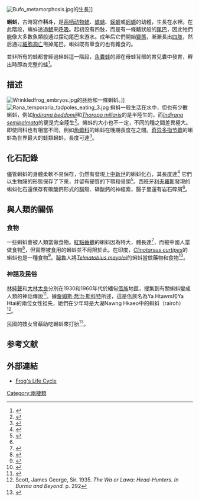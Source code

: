 {{Otheruses|other=同名星系|蝌蚪星系}}
[[Image:Bufo_metamorphosis.jpg|thumb]]的生長]]

'''蝌蚪'''，古時寫作'''科斗'''，是[[两栖动物|两栖动物]][[蛙|蛙]]、[[蟾蜍|蟾蜍]]、[[蝾螈|蝾螈]]或[[蚓螈|蚓螈]]的幼體，生長在水裡。在此階段，蝌蚪透過[[鰓|鰓]]来[[呼吸|呼吸]]。起初没有四肢，而是有一條鰭狀般的[[尾巴|尾巴]]，因此牠們能像大多數魚類般通过摆动尾巴来游水。成年后它們開始[[變態_(生物)|變態]]，漸漸長出[[四肢|四肢]]，然后通过[[細胞凋亡|細胞凋亡]]甩掉尾巴。蝌蚪既有草食的也有雜食的。

並非所有的蛙都會經過蝌蚪這一階段，[[角囊蛙|角囊蛙]]的卵在母蛙背部的育兒囊中發育，孵出時即為完整的蛙<ref name=國家地理>{{Cite web|title=不產蝌蚪的怪蛙，野外消失十年後再度現身|url=https://www.natgeomedia.com/environment/article/content-4562.html|work=國家地理雜誌中文網|accessdate=2019-03-19}}</ref>。

== 描述 ==
[[File:Wrinkledfrog_embryos.jpg|thumb]]的胚胎和一條蝌蚪。]]
[[File:Rana_temporaria_tadpoles_eating_3.jpg|left]]
蝌蚪一般生活在水中，但也有少數蝌蚪，例如''[[Indirana_beddomii|Indirana beddomii]]''和''[[Thoropa_miliaris|Thoropa miliaris]]''的是半陸生的，而''[[Indirana_semipalmata|Indirana semipalmata]]''的更是完全陸生<ref name="caldwell">{{cite book
 |last1=Zug
 |first=G. R.
 |last2=Vitt
 |first2=L. J.
 |last3=Caldwell
 |first3=J. P.
 |year=2001
 |title=Herpetology: An Introductory Biology of Amphibians and Reptiles
 |url=http://books.google.com.ph/books?id=arMcaKnkDiIC&lpg=PP1&pg=PA430#v=onepage&q&f=false
 |page=430
 |publisher=[[Academic_Press|Academic Press]]
 |isbn=978-0-12-782622-6
 |access-date=2014-06-03
 |archive-date=2017-12-27
 |archive-url=https://web.archive.org/web/20171227235633/https://books.google.com.ph/books?id=arMcaKnkDiIC&lpg=PP1&pg=PA430#v=onepage&q&f=false
 |dead-url=no
 }}</ref>。蝌蚪的大小也不一定，不同的種之間差異極大。即使同科也有相當不同，例如[[角蟾科|角蟾科]]的蝌蚪在晚期長度在{{convert|33|-|106|mm}}之間。[[奇异多指节蟾|奇异多指节蟾]]的蝌蚪為世界最大的蛙類蝌蚪，長度可達{{convert|25|cm}}<ref>{{cite journal |author=Crump, Martha L. |year=2009 |title=Amphibian diversity and life history |journal=Amphibian Ecology and Conservation. A Handbook of Techniques |pages=3–19 |url=http://fds.oup.com/www.oup.com/pdf/13/9780199541188_chapter1.pdf |deadurl=yes |archiveurl=https://web.archive.org/web/20110715022035/http://fds.oup.com/www.oup.com/pdf/13/9780199541188_chapter1.pdf |archivedate=2011-07-15 |access-date=2014-06-03 }}</ref>。

== 化石記錄 ==
儘管蝌蚪的身體柔軟不易保存，仍然有發現[[上中新世|上中新世]]的蝌蚪化石，其長度達{{convert|10|cm}}<ref name=Mcnamara2009>
{{Cite journal
 |last1=McNamara |first1=M. E.
 |last2=Orr |first2=P. J.
 |last3=Kearns |first3=S. L.
 |last4=Alcalá |first4=L.
 |last5=Anadón |first5=P.
 |last6=Peñalver-Mollá |first6=E.
 |year=2009
 |title=Exceptionally preserved tadpoles from the Miocene of Libros, Spain: ecomorphological reconstruction and the impact of ontogeny upon taphonomy
 |journal=[[Lethaia|Lethaia]]
 |volume=43 |issue=3 |pages=290–306
 |doi=10.1111/j.1502-3931.2009.00192.x
}}</ref> 它們以生物膜的形態保存了下來，并留有硬質的下顎和骨頭<ref name=Mcnamara2006>{{cite conference
 |last1       = McNamara
 |first1      = M. E.
 |last2       = Orr
 |first2      = P. J.
 |last3       = Kearns
 |first3      = S. L.
 |last4       = Alcalá
 |first4      = L.
 |last5       = Anadón
 |first5      = P.
 |last6       = Peñalver-Mollá
 |first6      = E.
 |year        = 2006
 |title       = Taphonomy of exceptionally preserved tadpoles from the Miocene Libros fauna, Spain: Ontogeny, ecology and mass mortality
 |url         = http://downloads.palass.org/annual_meeting/2006/Annual2006Schedule&Abstracts.pdf
 |conference  = The Palaeontological Association 50th Annual Meeting
 |publisher   = [[The_Palaeontological_Association|The Palaeontological Association]]
 |deadurl     = yes
 |archiveurl  = https://web.archive.org/web/20110727162301/http://downloads.palass.org/annual_meeting/2006/Annual2006Schedule%26Abstracts.pdf
 |archivedate = 2011-07-27
 |access-date = 2018-01-24
}}</ref>。西班牙[[利夫羅斯|利夫羅斯]]發現的蝌蚪化石還保存有碳酸鈣形式的腦殼、磷酸鈣的神經索，腸子里還有岩石碎屑<ref name=Mcnamara2009/>。

== 與人類的關係 ==
=== 食物 ===
一些蝌蚪會被人類當做食物。[[紅點齒蟾|紅點齒蟾]]的蝌蚪因為特大，體長達{{convert|10|cm}}<ref name=Li>{{Cite journal| last = Li| first = Cheng| coauthors = Xian-Guang Guo, Yue-Zhao Wang| year = 2011| title = Tadpole types of Chinese megophryid frogs (Anura: Megophryidae) and implications for larval evolution| journal = Current Zoology| volume = 57| issue = 1| pages = 93-100}}</ref>，而被中國人當做食物<ref>{{IUCN2013.1| id = 57600| title = Oreolalax rhodostigmatus| assessors = Fei Liang, Wu Guanfu| year = 2004| downloaded = 22 October 2013}}</ref>，但實際被食用的蝌蚪並不局限於此。在印度，''[[Clinotarsus_curtipes|Clinotarsus curtipes]]''的蝌蚪也是一種食物<ref>{{IUCN2013.2| id = 58583| title = Clinotarsus curtipes| assessors = Biju, S.D.; Dutta, Sushil and Inger, Robert| year = 2004| downloaded = 4 May 2014}}</ref>。[[秘魯|秘魯]]人將''[[Telmatobius_mayoloi|Telmatobius mayoloi]]''的蝌蚪當做藥物和食物<ref>{{IUCN2013.1| id = 57350| title = Telmatobius mayoloi| assessors = Javier Icochea, Edgar Lehr| year = 2004| downloaded = 23 October 2013}}</ref>。

=== 神話及民俗 ===
[[林純聲|林純聲]]和[[大林太良|大林太良]]分別在1930和1960年代於緬甸[[佤族|佤族]]地區，搜集到有關蝌蚪變成人類的神話傳說<ref>{{Cite journal| last = 李| first = 子賢| year = 2010| title = 神话王国诸相——对云南少数民族神话总体特征及存续的解读| journal = 云南师范大学学报：哲学社会科学版| issue = 6| pages = 67-76}}</ref>。據[[詹姆斯·喬治·斯科特|詹姆斯·喬治·斯科特]]所述，這是佤族名為Ya Htawm和Ya Htai的兩位女性祖先，她們在少年時是大湖Nawng Hkaeo中的蝌蚪（rairoh）<ref>Scott, James George, Sir. 1935. ''The Wa or Lawa: Head-Hunters. In Burma and Beyond.'' p. 292</ref>。

民國的妓女曾藉助吃蝌蚪來打胎<ref>{{cite web| url=http://news.ifeng.com/history/video/detail_2013_09/09/29450749_0.shtml?_from_ralated| title=民国妓女生存实录：月事时也接客 吃蝌蚪打胎| publisher=鳳凰網| accessdate=2014-06-04| archive-date=2019-09-24| archive-url=https://web.archive.org/web/20190924175816/http://news.ifeng.com/history/video/detail_2013_09/09/29450749_0.shtml?_from_ralated| dead-url=no}}</ref>。

== 参考文献 ==
{{reflist}}

== 外部連結 ==
{{Commons+cat|Tadpole|蝌蚪|Tadpoles}}
* [https://web.archive.org/web/20061020045245/http://www.seagrant.wisc.edu/frogs/frogs_life.html Frog's Life Cycle]{{en}}


{{Authority control}}
[[Category:兩棲類|Category:兩棲類]]